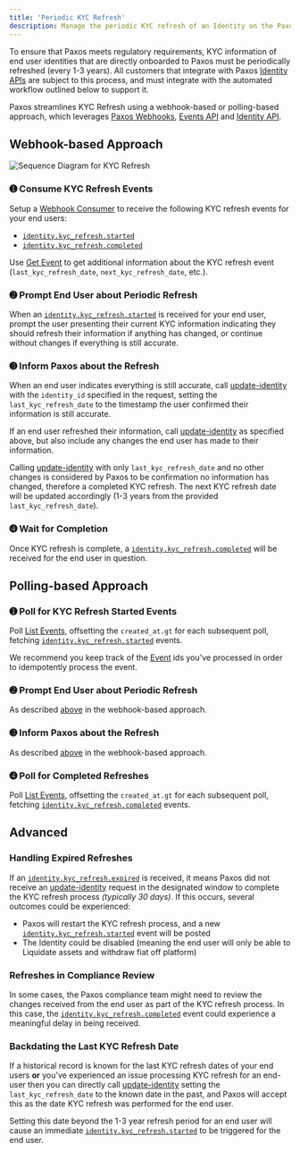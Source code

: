 ```yaml
---
title: 'Periodic KYC Refresh'
description: Manage the periodic KYC refresh of an Identity on the Paxos Platform in an automated, compliant way.
---
```




[create-identity]: /api-reference/identity/create-identity
[update-identity]: /api-reference/identity/update-identity
[get-identity]: /api-reference/identity/get-identity
[webhooks]: /webhooks/quickstart
[reference]: /api-reference/events
[Support]: https://support.paxos.com
[events]: /api-reference/events
[consumer]: /webhooks/quickstart#consumer
[Get Event]: /api-reference/events/operation/GetEvent
[upload]: /api-reference/identity-Documents/operation/DocumentUpload
[List Events]: /api-reference/events/list-events
[identity]: /api-reference/identity




To ensure that Paxos meets regulatory requirements, KYC information of end user identities that are directly onboarded
to Paxos must be periodically refreshed (every 1-3 years).
All customers that integrate with Paxos [Identity APIs][identity] are subject to this process, and must integrate with the automated workflow outlined below to support it.

Paxos streamlines KYC Refresh using a webhook-based or polling-based approach, which leverages [Paxos Webhooks][webhooks], [Events API][reference] and [Identity API][identity].

## Webhook-based Approach

![Sequence Diagram for KYC Refresh](/images/kycrefresh.png)

### ➊ Consume KYC Refresh Events

Setup a [Webhook Consumer][consumer] to receive the following KYC refresh events for your end users:

- [`identity.kyc_refresh.started`][events]
- [`identity.kyc_refresh.completed`][events]

<Tip>

Use [Get Event][Get Event] to get additional information about the KYC refresh event (`last_kyc_refresh_date`, `next_kyc_refresh_date`, etc.).

</Tip>

### ➋ Prompt End User about Periodic Refresh

When an [`identity.kyc_refresh.started`][events] is received for your end user, prompt the user presenting their current KYC information indicating they should refresh their information if anything has changed, or continue without changes if everything is still accurate.

### ➌ Inform Paxos about the Refresh

When an end user indicates everything is still accurate, call [update-identity] with the `identity_id` specified in the request, setting the `last_kyc_refresh_date` to the timestamp the user confirmed their information is still accurate.

If an end user refreshed their information, call [update-identity] as specified above, but also include any changes the end user has made to their information.

<Info>

Calling [update-identity] with only `last_kyc_refresh_date` and no other changes is considered by Paxos to be confirmation
no information has changed, therefore a completed KYC refresh.
The next KYC refresh date will be updated accordingly (1-3 years from the provided `last_kyc_refresh_date`).

</Info>

### ➍ Wait for Completion

Once KYC refresh is complete, a [`identity.kyc_refresh.completed`][events] will be received for the end user in question.

## Polling-based Approach

### ➊ Poll for KYC Refresh Started Events

Poll [List Events], offsetting the `created_at.gt` for each subsequent poll, fetching  [`identity.kyc_refresh.started`][events] events.

<Info>

We recommend you keep track of the [Event][events] ids you've processed in order to idempotently process the event.

</Info>

### ➋ Prompt End User about Periodic Refresh

As described [above](#-prompt-end-user-about-periodic-refresh) in the webhook-based approach.

### ➌ Inform Paxos about the Refresh

As described [above](#-inform-paxos-about-the-refresh) in the webhook-based approach.

### ➍ Poll for Completed Refreshes

Poll [List Events], offsetting the `created_at.gt` for each subsequent poll, fetching  [`identity.kyc_refresh.completed`][events] events.

## Advanced

### Handling Expired Refreshes

If an [`identity.kyc_refresh.expired`][events] is received, it means Paxos did not receive an [update-identity] request in the designated window to complete the KYC refresh process _(typically 30 days)_.
If this occurs, several outcomes could be experienced:

- Paxos will restart the KYC refresh process, and a new [`identity.kyc_refresh.started`][events] event will be posted
- The Identity could be disabled (meaning the end user will only be able to Liquidate assets and withdraw fiat off platform)

### Refreshes in Compliance Review

In some cases, the Paxos compliance team might need to review the changes received from the end user as part of the
KYC refresh process.
In this case, the [`identity.kyc_refresh.completed`][events] event could experience a meaningful delay in being received.

### Backdating the Last KYC Refresh Date

If a historical record is known for the last KYC refresh dates of your end users **or** you've experienced an issue processing KYC refresh for an end-user then you can directly call [update-identity] setting the `last_kyc_refresh_date` to the known date in the past, and Paxos will accept this as the date KYC refresh was performed for the end user.

<Warning>

Setting this date beyond the 1-3 year refresh period for an end user will cause an immediate [`identity.kyc_refresh.started`][events] to be triggered for the end user.

</Warning>
